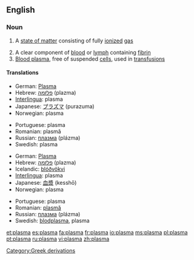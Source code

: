 {{wikipedia|Plasma}}
==English==

===Noun===
{{wikipedia}}
{{en-noun}}

#{{physics}} A [[state of matter]] consisting of fully [[ionized]] [[gas]]
# A clear component of [[blood]] or [[lymph]] containing [[fibrin]]
# [[blood plasma|Blood plasma]], free of suspended [[cell]]s, used in [[transfusion]]s

====Translations====
{{trans-top|high energy state of matter}}
*German: [[Plasma]] {{n}}
*Hebrew: [[פלזמה]] (plazma) {{f}}
*[[Interlingua]]: plasma
*Japanese: [[プラズマ]] (purazuma)
*Norwegian: plasma {{n}}
{{trans-mid}}
*Portuguese: plasma {{m}}
*Romanian: plasmă {{f}}
*Russian: [[плазма]] (plázma) {{f}}
*Swedish: plasma {{c}}
{{trans-bottom}}

{{trans-top|component of blood}}
*German: [[Plasma]] {{n}}
*Hebrew: [[פלזמה]] (plazma) {{f}}
*Icelandic: [[blóðvökvi]] {{m}}
*[[Interlingua]]: plasma
*Japanese: [[血漿]] (kesshō)
*Norwegian: plasma {{n}}
{{trans-mid}}
*Portuguese: plasma {{m}}
*Romanian: [[plasmă]] {{f}}
*Russian: [[плазма]] (plázma) {{f}}
*Swedish: [[blodplasma]], plasma {{c}}
{{trans-bottom}}

[[Category:Greek derivations]]

[[et:plasma]]
[[es:plasma]]
[[fa:plasma]]
[[fr:plasma]]
[[io:plasma]]
[[ms:plasma]]
[[pl:plasma]]
[[pt:plasma]]
[[ru:plasma]]
[[vi:plasma]]
[[zh:plasma]]